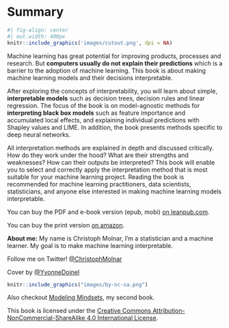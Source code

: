 # Summary {-}

::: {.content-visible when-format="html:js"}

```r
#| fig-align: center
#| out.width: 400px
knitr::include_graphics('images/cutout.png', dpi = NA)
```

:::

Machine learning has great potential for improving products, processes and research.
But **computers usually do not explain their predictions** which is a barrier to the adoption of machine learning.
This book is about making machine learning models and their decisions interpretable.

After exploring the concepts of interpretability, you will learn about simple, **interpretable models** such as decision trees, decision rules and linear regression.
The focus of the book is on model-agnostic methods for **interpreting black box models** such as feature importance and accumulated local effects, and explaining individual predictions with Shapley values and LIME.
In addition, the book presents methods specific to deep neural networks.

All interpretation methods are explained in depth and discussed critically.
How do they work under the hood?
What are their strengths and weaknesses?
How can their outputs be interpreted?
This book will enable you to select and correctly apply the interpretation method that is most suitable for your machine learning project.
Reading the book is recommended for machine learning practitioners, data scientists, statisticians, and anyone else interested in making machine learning models interpretable.


::: {.content-visible when-format="html:js"}

You can buy the PDF and e-book version (epub, mobi) [on leanpub.com](https://leanpub.com/interpretable-machine-learning).

You can buy the print version [on amazon](https://bookgoodies.com/a/B09TMWHVB4).

:::

**About me:** My name is Christoph Molnar, I'm a statistician and a machine learner.
My goal is to make machine learning interpretable.

Follow me on Twitter! [\@ChristophMolnar](https://twitter.com/ChristophMolnar)

Cover by [\@YvonneDoinel](https://twitter.com/YvonneDoinel)

```r
knitr::include_graphics("images/by-nc-sa.png")
```

Also checkout [Modeling Mindsets](https://bookgoodies.com/a/B0BMGSF52B), my second book.

This book is licensed under the [Creative Commons Attribution-NonCommercial-ShareAlike 4.0 International License](http://creativecommons.org/licenses/by-nc-sa/4.0/).



